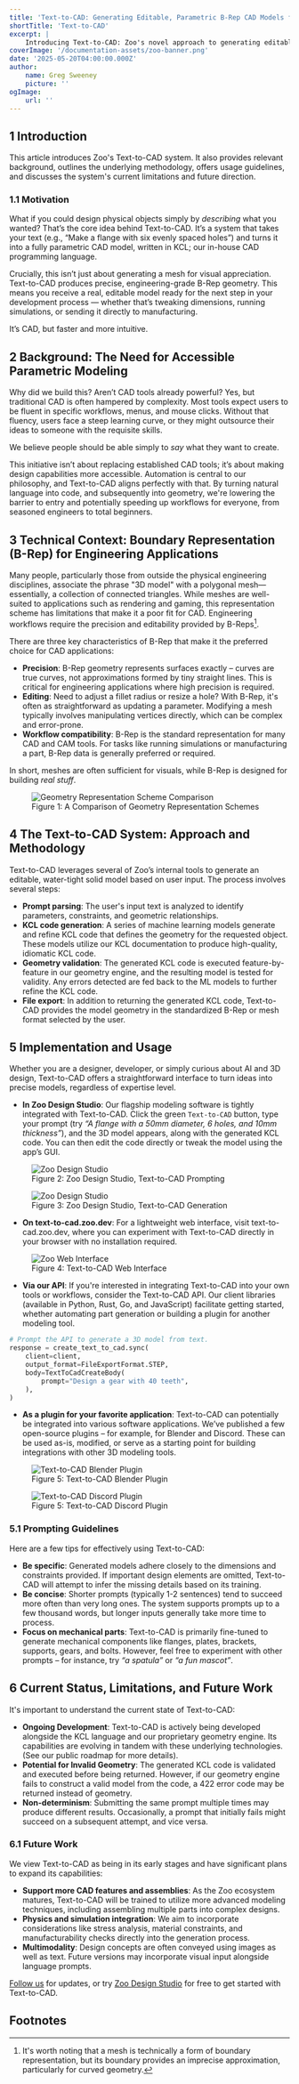```yaml
---
title: 'Text-to-CAD: Generating Editable, Parametric B-Rep CAD Models from Natural Language'
shortTitle: 'Text-to-CAD'
excerpt: |
    Introducing Text-to-CAD: Zoo's novel approach to generating editable, parametric B-Rep CAD models from natural language input.
coverImage: '/documentation-assets/zoo-banner.png'
date: '2025-05-20T04:00:00.000Z'
author:
    name: Greg Sweeney
    picture: ''
ogImage:
    url: ''
---
```


## 1 Introduction

This article introduces Zoo's Text-to-CAD system. It also provides relevant background, outlines the
underlying methodology, offers usage guidelines, and discusses the system's current limitations and
future direction.

### 1.1 Motivation

What if you could design physical objects simply by _describing_ what you wanted? That’s the core
idea behind Text-to-CAD. It’s a system that takes your text (e.g., “Make a flange with six evenly
spaced holes”) and turns it into a fully parametric CAD model, written in KCL; our in-house CAD
programming language.

Crucially, this isn’t just about generating a mesh for visual appreciation. Text-to-CAD produces
precise, engineering-grade B-Rep geometry. This means you receive a real, editable model ready for
the next step in your development process — whether that’s tweaking dimensions, running simulations,
or sending it directly to manufacturing.

It’s CAD, but faster and more intuitive.

## 2 Background: The Need for Accessible Parametric Modeling

Why did we build this? Aren’t CAD tools already powerful? Yes, but traditional CAD is often hampered
by complexity. Most tools expect users to be fluent in specific workflows, menus, and mouse clicks.
Without that fluency, users face a steep learning curve, or they might outsource their ideas to
someone with the requisite skills.

We believe people should be able simply to _say_ what they want to create.

This initiative isn’t about replacing established CAD tools; it’s about making design capabilities
more accessible. Automation is central to our philosophy, and Text-to-CAD aligns perfectly with
that. By turning natural language into code, and subsequently into geometry, we're lowering the
barrier to entry and potentially speeding up workflows for everyone, from seasoned engineers to
total beginners.

## 3 Technical Context: Boundary Representation (B-Rep) for Engineering Applications

Many people, particularly those from outside the physical engineering disciplines, associate the
phrase "3D model" with a polygonal mesh—essentially, a collection of connected triangles. While
meshes are well-suited to applications such as rendering and gaming, this representation scheme has
limitations that make it a poor fit for CAD. Engineering workflows require the precision and
editability provided by B-Reps[^A].

There are three key characteristics of B-Rep that make it the preferred choice for CAD applications:

-   **Precision**: B-Rep geometry represents surfaces exactly – curves are true curves, not
    approximations formed by tiny straight lines. This is critical for engineering applications where
    high precision is required.
-   **Editing**: Need to adjust a fillet radius or resize a hole? With B-Rep, it's often as
    straightforward as updating a parameter. Modifying a mesh typically involves manipulating vertices
    directly, which can be complex and error-prone.
-   **Workflow compatibility**: B-Rep is the standard representation for many CAD and CAM tools. For
    tasks like running simulations or manufacturing a part, B-Rep data is generally preferred or
    required.

In short, meshes are often sufficient for visuals, while B-Rep is designed for building _real
stuff_.

<figure>
    <img
        alt="Geometry Representation Scheme Comparison"
        src="/documentation-assets/research/introducing-text-to-cad/geometric_representations.png"
    />
    <figcaption>
        Figure 1: A Comparison of Geometry Representation Schemes
    </figcaption>
</figure>

## 4 The Text-to-CAD System: Approach and Methodology

Text-to-CAD leverages several of Zoo’s internal tools to generate an editable, water-tight solid
model based on user input. The process involves several steps:

-   **Prompt parsing**: The user's input text is analyzed to identify parameters, constraints, and
    geometric relationships.
-   **KCL code generation**: A series of machine learning models generate and refine KCL code that
    defines the geometry for the requested object. These models utilize our KCL documentation to
    produce high-quality, idiomatic KCL code.
-   **Geometry validation**: The generated KCL code is executed feature-by-feature in our geometry
    engine, and the resulting model is tested for validity. Any errors detected are fed back to the ML
    models to further refine the KCL code.
-   **File export**: In addition to returning the generated KCL code, Text-to-CAD provides the model
    geometry in the standardized B-Rep or mesh format selected by the user.

## 5 Implementation and Usage

Whether you are a designer, developer, or simply curious about AI and 3D design, Text-to-CAD offers
a straightforward interface to turn ideas into precise models, regardless of expertise level.

-   **In Zoo Design Studio**: Our flagship modeling software is tightly integrated with
    Text-to-CAD. Click the green `Text-to-CAD` button, type your prompt (try _“A flange with a 50mm diameter, 6 holes,
    and 10mm thickness”_), and the 3D model appears, along with the generated KCL code. You can then
    edit the code directly or tweak the model using the app’s GUI.

<figure>
    <img
        alt="Zoo Design Studio"
        src="/documentation-assets/research/introducing-text-to-cad/image5.png"
    />
    <figcaption>Figure 2: Zoo Design Studio, Text-to-CAD Prompting</figcaption>
</figure>

<figure>
    <img
        alt="Zoo Design Studio"
        src="/documentation-assets/research/introducing-text-to-cad/image3.png"
    />
    <figcaption>Figure 3: Zoo Design Studio, Text-to-CAD Generation</figcaption>
</figure>

-   **On text-to-cad.zoo.dev**: For a lightweight web interface, visit text-to-cad.zoo.dev, where you
    can experiment with Text-to-CAD directly in your browser with no installation required.

<figure>
    <img
        alt="Zoo Web Interface"
        src="/documentation-assets/research/introducing-text-to-cad/image6.png"
    />
    <figcaption>Figure 4: Text-to-CAD Web Interface</figcaption>
</figure>

-   **Via our API**: If you're interested in integrating Text-to-CAD into your own tools or workflows,
    consider the Text-to-CAD API. Our client libraries (available in Python, Rust, Go, and JavaScript)
    facilitate getting started, whether automating part generation or building a plugin for another
    modeling tool.

```python
# Prompt the API to generate a 3D model from text.
response = create_text_to_cad.sync(
    client=client,
    output_format=FileExportFormat.STEP,
    body=TextToCadCreateBody(
        prompt="Design a gear with 40 teeth",
    ),
)
```

-   **As a plugin for your favorite application**: Text-to-CAD can potentially be integrated into
    various software applications. We’ve published a few open-source plugins – for example, for
    Blender and Discord. These can be used as-is, modified, or serve as a starting point for building
    integrations with other 3D modeling tools.

<figure>
    <img
        alt="Text-to-CAD Blender Plugin"
        src="/documentation-assets/research/introducing-text-to-cad/image1.png"
    />
    <figcaption>Figure 5: Text-to-CAD Blender Plugin</figcaption>
</figure>

<figure>
    <img
        alt="Text-to-CAD Discord Plugin"
        src="/documentation-assets/research/introducing-text-to-cad/image2.png"
    />
    <figcaption>Figure 5: Text-to-CAD Discord Plugin</figcaption>
</figure>

### 5.1 Prompting Guidelines

Here are a few tips for effectively using Text-to-CAD:

-   **Be specific**: Generated models adhere closely to the dimensions and constraints provided. If
    important design elements are omitted, Text-to-CAD will attempt to infer the missing details based
    on its training.
-   **Be concise**: Shorter prompts (typically 1-2 sentences) tend to succeed more often than very
    long ones. The system supports prompts up to a few thousand words, but longer inputs generally
    take more time to process.
-   **Focus on mechanical parts**: Text-to-CAD is primarily fine-tuned to generate mechanical
    components like flanges, plates, brackets, supports, gears, and bolts. However, feel free to
    experiment with other prompts – for instance, try _“a spatula”_ or _“a fun mascot”_.

## 6 Current Status, Limitations, and Future Work

It's important to understand the current state of Text-to-CAD:

-   **Ongoing Development**: Text-to-CAD is actively being developed alongside the KCL language and
    our proprietary geometry engine. Its capabilities are evolving in tandem with these underlying
    technologies. (See our public roadmap for more details).
-   **Potential for Invalid Geometry**: The generated KCL code is validated and executed before being
    returned. However, if our geometry engine fails to construct a valid model from the code, a 422
    error code may be returned instead of geometry.
-   **Non-determinism**: Submitting the same prompt multiple times may produce different results.
    Occasionally, a prompt that initially fails might succeed on a subsequent attempt, and vice versa.

### 6.1 Future Work

We view Text-to-CAD as being in its early stages and have significant plans to expand its
capabilities:

-   **Support more CAD features and assemblies**: As the Zoo ecosystem matures, Text-to-CAD will be
    trained to utilize more advanced modeling techniques, including assembling multiple parts into
    complex designs.
-   **Physics and simulation integration**: We aim to incorporate considerations like stress analysis,
    material constraints, and manufacturability checks directly into the generation process.
-   **Multimodality**: Design concepts are often conveyed using images as well as text. Future
    versions may incorporate visual input alongside language prompts.

[Follow us](https://x.com/zoodotdev) for updates, or try [Zoo Design Studio](https://zoo.dev/signup)
for free to get started with Text-to-CAD.

## Footnotes

[^A]: It's worth noting that a mesh is technically a form of boundary representation, but its boundary provides an imprecise approximation, particularly for curved geometry.
